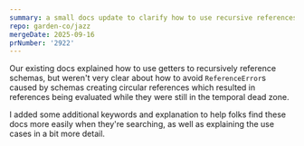 ```yaml
---
summary: a small docs update to clarify how to use recursive references.
repo: garden-co/jazz
mergeDate: 2025-09-16
prNumber: '2922'
---
```

Our existing docs explained how to use getters to recursively reference schemas, but weren't very clear about how to avoid `ReferenceError`s caused by schemas creating circular references which resulted in references being evaluated while they were still in the temporal dead zone.

I added some additional keywords and explanation to help folks find these docs more easily when they're searching, as well as explaining the use cases in a bit more detail.
